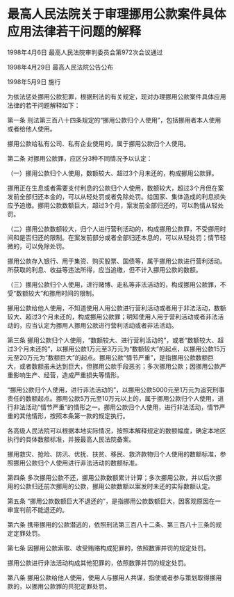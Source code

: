 # 最高人民法院关于审理挪用公款案件具体应用法律若干问题的解释

1998年4月6日 最高人民法院审判委员会第972次会议通过

1998年4月29日 最高人民法院公告公布

1998年5月9日 施行

  

为依法惩处挪用公款犯罪，根据刑法的有关规定，现对办理挪用公款案件具体应用法律的若干问题解释如下：

第一条 刑法第三百八十四条规定的“挪用公款归个人使用”，包括挪用者本人使用或者给他人使用。

挪用公款给私有公司、私有企业使用的，属于挪用公款归个人使用。

第二条 对挪用公款罪，应区分3种不同情况予以认定：

（一）挪用公款归个人使用，数额较大、超过3个月未还的，构成挪用公款罪。

挪用正在生息或者需要支付利息的公款归个人使用，数额较大，超过3个月但在案发前全部归还本金的，可以从轻处罚或者免除处罚。给国家、集体造成的利息损失应予追缴。挪用公款数额巨大，超过3个月，案发前全部归还的，可以酌情从轻处罚。

（二）挪用公款数额较大，归个人进行营利活动的，构成挪用公款罪，不受挪用时间和是否归还的限制。在案发前部分或者全部归还本息的，可以从轻处罚；情节轻微的，可以免除处罚。

挪用公款存入银行、用于集资、购买股票、国债等，属于挪用公款进行营利活动。所获取的利息、收益等违法所得，应当追缴，但不计入挪用公款的数额。

（三）挪用公款归个人使用，进行赌博、走私等非法活动的，构成挪用公款罪，不受“数额较大”和挪用时间的限制。

挪用公款给他人使用，不知道使用人用公款进行营利活动或者用于非法活动，数额较大、超过3个月未还的，构成挪用公款罪；明知使用人用于营利活动或者非法活动的，应当认定为挪用人挪用公款进行营利活动或者非法活动。

第三条 挪用公款归个人使用，“数额较大、进行营利活动的”，或者“数额较大、超过3个月未还的”，以挪用公款1万元至3万元为“数额较大”的起点，以挪用公款15万元至20万元为“数额巨大”的起点。挪用公款“情节严重”，是指挪用公款数额巨大，或者数额虽未达到巨大，但挪用公款手段恶劣；多次挪用公款；因挪用公款严重影响生产、经营，造成严重损失等情形。

“挪用公款归个人使用，进行非法活动的”，以挪用公款5000元至1万元为追究刑事责任的数额起点。挪用公款5万元至10万元以上的，属于挪用公款归个人使用，进行非法活动“情节严重”的情形之一。挪用公款归个人使用，进行非法活动，情节严重的其他情形，按照本条第一款的规定执行。

各高级人民法院可以根据本地实际情况，按照本解释规定的数额幅度，确定本地区执行的具体数额标准，并报最高人民法院备案。

挪用救灾、抢险、防汛、优抚、扶贫、移民、救济款物归个人使用的数额标准，参照挪用公款归个人使用进行非法活动的数额标准。

第四条 多次挪用公款不还，挪用公款数额累计计算；多次挪用公款，并以后次挪用的公款归还前次挪用的公款，挪用公款数额以案发时未还的实际数额认定。

第五条 “挪用公款数额巨大不退还的”，是指挪用公款数额巨大，因客观原因在一审宣判前不能退还的。

第六条 携带挪用的公款潜逃的，依照刑法第三百八十二条、第三百八十三条的规定定罪处罚。

第七条 因挪用公款索取、收受贿赂构成犯罪的，依照数罪并罚的规定处罚。

挪用公款进行非法活动构成其他犯罪的，依照数罪并罚的规定处罚。

第八条 挪用公款给他人使用，使用人与挪用人共谋，指使或者参与策划取得挪用款的，以挪用公款罪的共犯定罪处罚。